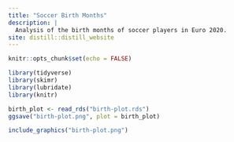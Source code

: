 ```yaml
---
title: "Soccer Birth Months"
description: |
  Analysis of the birth months of soccer players in Euro 2020.
site: distill::distill_website
---
```


```r
knitr::opts_chunk$set(echo = FALSE)

library(tidyverse)
library(skimr)
library(lubridate)
library(knitr)
```

```r
birth_plot <- read_rds("birth-plot.rds")
ggsave("birth-plot.png", plot = birth_plot)
```

```r
include_graphics("birth-plot.png")
```